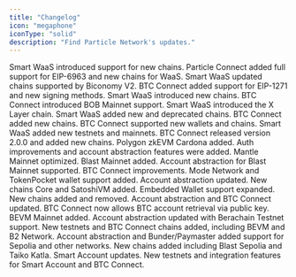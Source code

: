 ```yaml
---
title: "Changelog"
icon: "megaphone"
iconType: "solid"
description: "Find Particle Network's updates."
---
```


<Card title="May 29, 2024" icon="calendar" href="/changelog/may24/may-29-2024">
  Smart WaaS introduced support for new chains.
</Card>

<Card title="May 20, 2024" icon="calendar" href="/changelog/may24/may-20-2024">
  Particle Connect added full support for EIP-6963 and new chains for WaaS.
</Card>

<Card title="May 11, 2024" icon="calendar" href="/changelog/may24/may-11-2024">
  Smart WaaS updated chains supported by Biconomy V2. BTC Connect added support 
  for EIP-1271 and new signing methods.
</Card>

<Card title="April 26, 2024" icon="calendar" href="/changelog/april24/april-26-2024">
  Smart WaaS introduced new chains. BTC Connect introduced BOB Mainnet support.
</Card>

<Card title="April 19, 2024" icon="calendar" href="/changelog/april24/april-19-2024">
  Smart WaaS introduced the X Layer chain.
</Card>

<Card title="April 15, 2024" icon="calendar" href="/changelog/april24/april-15-2024">
  Smart WaaS added new and deprecated chains. BTC Connect added new chains.
</Card>

<Card title="March 28, 2024" icon="calendar" href="/changelog/march24/march-28-24">
  BTC Connect supported new wallets and chains. Smart WaaS added new testnets and mainnets.
</Card>

<Card title="March 21, 2024" icon="calendar" href="/changelog/march24/march-21-24">
  BTC Connect released version 2.0.0 and added new chains. Polygon zkEVM Cardona added.
</Card>

<Card title="March 7, 2024" icon="calendar" href="/changelog/march24/march-7-24">
  Auth improvements and account abstraction features were added. Mantle Mainnet optimized.
</Card>

<Card title="March 1, 2024" icon="calendar" href="/changelog/march24/march-1-24">
  Blast Mainnet added. Account abstraction for Blast Mainnet supported. BTC Connect improvements.
</Card>

<Card title="February 23, 2024" icon="calendar" href="/changelog/february24/february-23-24">
  Mode Network and TokenPocket wallet support added. Account abstraction updated.
</Card>

<Card title="February 19, 2024" icon="calendar" href="/changelog/february24/february-19-24">
  New chains Core and SatoshiVM added. Embedded Wallet support expanded.
</Card>

<Card title="February 4, 2024" icon="calendar" href="/changelog/february24/february-4-24">
  New chains added and removed. Account abstraction and BTC Connect updated.
</Card>

<Card title="February 3, 2024" icon="calendar" href="/changelog/february24/february-3-24">
  BTC Connect now allows BTC account retrieval via public key.
</Card>

<Card title="January 29, 2024" icon="calendar" href="/changelog/january24/january-29-24">
  BEVM Mainnet added. Account abstraction updated with Berachain Testnet support.
</Card>

<Card title="January 25, 2024" icon="calendar" href="/changelog/january24/january-25-24">
  New testnets and BTC Connect chains added, including BEVM and B2 Network.
</Card>

<Card title="January 22, 2024" icon="calendar" href="/changelog/january24/january-22-24">
  Account abstraction and Bunder/Paymaster added support for Sepolia and other networks.
</Card>

<Card title="January 19, 2024" icon="calendar" href="/changelog/january24/january-19-24">
  New chains added including Blast Sepolia and Taiko Katla. Smart Account updates.
</Card>

<Card title="January 15, 2024" icon="calendar" href="/changelog/january24/january-15-24">
  New testnets and integration features for Smart Account and BTC Connect.
</Card>
